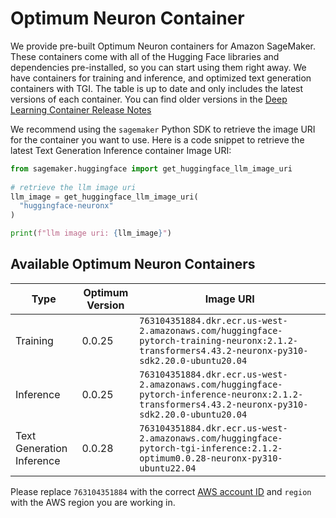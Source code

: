 <!--Copyright 2023 The HuggingFace Team. All rights reserved.

Licensed under the Apache License, Version 2.0 (the "License"); you may not use this file except in compliance with
the License. You may obtain a copy of the License at

http://www.apache.org/licenses/LICENSE-2.0

Unless required by applicable law or agreed to in writing, software distributed under the License is distributed on
an "AS IS" BASIS, WITHOUT WARRANTIES OR CONDITIONS OF ANY KIND, either express or implied. See the License for the
specific language governing permissions and limitations under the License.
-->

# Optimum Neuron Container

We provide pre-built Optimum Neuron containers for Amazon SageMaker. These containers come with all of the Hugging Face libraries and dependencies pre-installed, so you can start using them right away.
We have containers for training and inference, and optimized text generation containers with TGI. The table is up to date and only includes the latest versions of each container. You can find older versions in the [Deep Learning Container Release Notes](https://github.com/aws/deep-learning-containers/releases?q=hf-neuronx&expanded=true)

We recommend using the `sagemaker` Python SDK to retrieve the image URI for the container you want to use. Here is a code snippet to retrieve the latest Text Generation Inference container Image URI:
```python
from sagemaker.huggingface import get_huggingface_llm_image_uri
 
# retrieve the llm image uri
llm_image = get_huggingface_llm_image_uri(
  "huggingface-neuronx"
)

print(f"llm image uri: {llm_image}")

```

## Available Optimum Neuron Containers

| Type                       | Optimum Version | Image URI                                   |
|-----------------------------|-----------------|---------------------------------------------|
| Training  | 0.0.25           | `763104351884.dkr.ecr.us-west-2.amazonaws.com/huggingface-pytorch-training-neuronx:2.1.2-transformers4.43.2-neuronx-py310-sdk2.20.0-ubuntu20.04`   |
| Inference      | 0.0.25           | `763104351884.dkr.ecr.us-west-2.amazonaws.com/huggingface-pytorch-inference-neuronx:2.1.2-transformers4.43.2-neuronx-py310-sdk2.20.0-ubuntu20.04`      |
| Text Generation Inference        | 0.0.28           | `763104351884.dkr.ecr.us-west-2.amazonaws.com/huggingface-pytorch-tgi-inference:2.1.2-optimum0.0.28-neuronx-py310-ubuntu22.04`        |


Please replace `763104351884` with the correct [AWS account ID](https://github.com/aws/sagemaker-python-sdk/blob/master/src/sagemaker/image_uri_config/huggingface-neuronx.json) and `region` with the AWS region you are working in.
